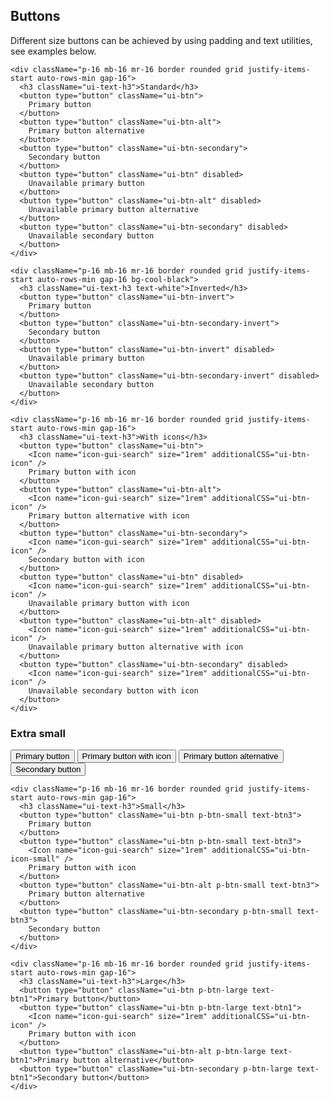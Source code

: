 
<Meta title="Brand/Buttons" />

<Unstyled>
  <h2 className="ui-text-h1 mb-32">Buttons</h2>
  <div className="flex flex-wrap">
    <p className="ui-text-p1 mb-32">Different size buttons can be achieved by using padding and text utilities, see
      examples below.</p>

    <div className="p-16 mb-16 mr-16 border rounded grid justify-items-start auto-rows-min gap-16">
      <h3 className="ui-text-h3">Standard</h3>
      <button type="button" className="ui-btn">
        Primary button
      </button>
      <button type="button" className="ui-btn-alt">
        Primary button alternative
      </button>
      <button type="button" className="ui-btn-secondary">
        Secondary button
      </button>
      <button type="button" className="ui-btn" disabled>
        Unavailable primary button
      </button>
      <button type="button" className="ui-btn-alt" disabled>
        Unavailable primary button alternative
      </button>
      <button type="button" className="ui-btn-secondary" disabled>
        Unavailable secondary button
      </button>
    </div>

    <div className="p-16 mb-16 mr-16 border rounded grid justify-items-start auto-rows-min gap-16 bg-cool-black">
      <h3 className="ui-text-h3 text-white">Inverted</h3>
      <button type="button" className="ui-btn-invert">
        Primary button
      </button>
      <button type="button" className="ui-btn-secondary-invert">
        Secondary button
      </button>
      <button type="button" className="ui-btn-invert" disabled>
        Unavailable primary button
      </button>
      <button type="button" className="ui-btn-secondary-invert" disabled>
        Unavailable secondary button
      </button>
    </div>

    <div className="p-16 mb-16 mr-16 border rounded grid justify-items-start auto-rows-min gap-16">
      <h3 className="ui-text-h3">With icons</h3>
      <button type="button" className="ui-btn">
        <Icon name="icon-gui-search" size="1rem" additionalCSS="ui-btn-icon" />
        Primary button with icon
      </button>
      <button type="button" className="ui-btn-alt">
        <Icon name="icon-gui-search" size="1rem" additionalCSS="ui-btn-icon" />
        Primary button alternative with icon
      </button>
      <button type="button" className="ui-btn-secondary">
        <Icon name="icon-gui-search" size="1rem" additionalCSS="ui-btn-icon" />
        Secondary button with icon
      </button>
      <button type="button" className="ui-btn" disabled>
        <Icon name="icon-gui-search" size="1rem" additionalCSS="ui-btn-icon" />
        Unavailable primary button with icon
      </button>
      <button type="button" className="ui-btn-alt" disabled>
        <Icon name="icon-gui-search" size="1rem" additionalCSS="ui-btn-icon" />
        Unavailable primary button alternative with icon
      </button>
      <button type="button" className="ui-btn-secondary" disabled>
        <Icon name="icon-gui-search" size="1rem" additionalCSS="ui-btn-icon" />
        Unavailable secondary button with icon
      </button>
    </div>

  </div>

  <div className="flex flex-wrap">
    <div className="p-16 mb-16 mr-16 border rounded grid justify-items-start auto-rows-min gap-16">
      <h3 className="ui-text-h3">Extra small</h3>
      <button type="button" className="ui-btn p-btn-xsmall text-btn4">Primary button</button>
      <button type="button" className="ui-btn p-btn-xsmall text-btn4">
        <Icon name="icon-gui-search" size="1rem" additionalCSS="ui-btn-icon-xsmall" />
        Primary button with icon
      </button>
      <button type="button" className="ui-btn-alt p-btn-xsmall text-btn4">Primary button alternative</button>
      <button type="button" className="ui-btn-secondary p-btn-xsmall text-btn4">Secondary button</button>
    </div>

    <div className="p-16 mb-16 mr-16 border rounded grid justify-items-start auto-rows-min gap-16">
      <h3 className="ui-text-h3">Small</h3>
      <button type="button" className="ui-btn p-btn-small text-btn3">
        Primary button
      </button>
      <button type="button" className="ui-btn p-btn-small text-btn3">
        <Icon name="icon-gui-search" size="1rem" additionalCSS="ui-btn-icon-small" />
        Primary button with icon
      </button>
      <button type="button" className="ui-btn-alt p-btn-small text-btn3">
        Primary button alternative
      </button>
      <button type="button" className="ui-btn-secondary p-btn-small text-btn3">
        Secondary button
      </button>
    </div>

    <div className="p-16 mb-16 mr-16 border rounded grid justify-items-start auto-rows-min gap-16">
      <h3 className="ui-text-h3">Large</h3>
      <button type="button" className="ui-btn p-btn-large text-btn1">Primary button</button>
      <button type="button" className="ui-btn p-btn-large text-btn1">
        <Icon name="icon-gui-search" size="1rem" additionalCSS="ui-btn-icon" />
        Primary button with icon
      </button>
      <button type="button" className="ui-btn-alt p-btn-large text-btn1">Primary button alternative</button>
      <button type="button" className="ui-btn-secondary p-btn-large text-btn1">Secondary button</button>
    </div>

  </div>
</Unstyled>
